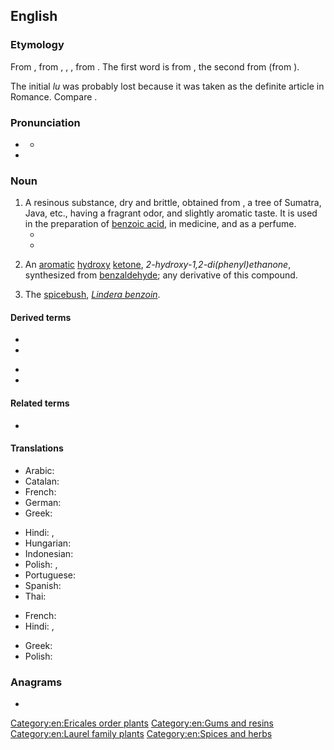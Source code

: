 ==English==
{{wikipedia}}

===Etymology===
From {{der|en|frm|benjoin}}, from {{der|en|es|benjuí}}, {{der|en|pt|beijoim}}, {{der|en|it|benzoi}}, from {{der|en|ar|لُبَان جَاوِيّ||Javanese frankincense}}. The first word is from {{der|en|sem-wes-pro|*laban-|t=white}}, the second from {{m|ar|جاوة|t=Java}} (from {{der|en|jv|ꦗꦮ}}).

The initial ''lu'' was probably lost because it was taken as the definite article in Romance. Compare {{m|en|oliban}}.
{{root|en|ar| ل ب ن}}

===Pronunciation===
* {{a|UK}} {{IPA|en|/ˈbɛnzəʊɪn/|/ˈbɛnzɔɪn/}}
** {{audio|en|LL-Q1860 (eng)-Vealhurl-benzoin.wav|Audio (UK)}}
* {{rhymes|en|ɛnzəʊɪn|ɛnzɔɪn|s1=3|s2=2}}

===Noun===
{{en-noun|~}}

# A resinous substance, dry and brittle, obtained from {{taxlink|Styrax benzoin|species|noshow=1}}, a tree of Sumatra, Java, etc., having a fragrant odor, and slightly aromatic taste. It is used in the preparation of [[benzoic acid]], in medicine, and as a perfume. {{defdate|from 16th c.}}
#* {{RQ:Bacon Sylva Sylvarum|passage=These following bodies do not draw: smaragd, achates, corneolus, pearl, jaspis, chalcedonius, alabaster, porphyry, coral, marble, touchstone, haematites, or bloodstone; smyris, ivory, bones, ebontree, cedar, cypress, pitch, softer rosin, camphire, galbanum, ammoniac, storax, '''benzoin''', loadstone, asphaltum.}}
#* {{quote-book|1=en|year=1936|author=Rollo Ahmed|title=The Black Art|publisher=Long|location=London|page=112|passage=Aromatics were used, too, especially in necromancy, and an old recipe of that sort comprises Musk, Myrrh, Frankincense, Red Storax, Mastick, Olibanum, Saffron, '''Benzoin''' and Labdanum.}}
# {{lb|en|organic compound}} An [[aromatic]] [[hydroxy]] [[ketone]], ''2-hydroxy-1,2-di(phenyl)ethanone'', synthesized from [[benzaldehyde]]; any derivative of this compound. {{defdate|from 19th c.}}
# The [[spicebush]], ''[[Lindera benzoin]]''. {{defdate|from 19th c.}}

====Derived terms====
{{der-top}}
* {{l|en|benjamin}}
* {{l|en|benzene}}
{{der-mid}}
* {{l|en|benzoic}}
* {{l|en|flowers of benzoin}}
{{der-bottom}}

====Related terms====
* {{l|en|benjamin}}

====Translations====
{{trans-top|resinous substance from tree}}
* Arabic: {{t|ar|لُبَان جَاوِيّ|m}}
* Catalan: {{t|ca|benjuí|m}}
* French: {{t+|fr|benjoin|m}}
* German: {{t+|de|Benzoe|f}}
* Greek: {{t+|el|βενζόη|f}}
{{trans-mid}}
* Hindi: {{t+|hi|गूगल|m}}, {{t+|hi|गुग्गुल|m}}
* Hungarian: {{t|hu|benzoe}}
* Indonesian: {{t+|id|kemenyan}}
* Polish: {{t|pl|będźwin|m}} {{qualifier|archaic}}, {{t|pl|benzoes|m}}
* Portuguese: {{t|pt|beijoim|m}}
* Spanish: {{t|es|benjuí|m}}
* Thai: {{t+|th|กำยาน}}
{{trans-bottom}}

{{trans-top|white crystalline substance}}
* French: {{t|fr|benzoïne|f}}
* Hindi: {{t+|hi|गूगल|m}}, {{t+|hi|गुग्गुल|m}}
{{trans-mid}}
* Greek: {{t+|el|βενζόη|f}}
* Polish: {{t|pl|benzoina|f}}
{{trans-bottom}}

{{trans-see|spicebush}}

===Anagrams===
* {{anagrams|en|a=beinnoz|Benzion}}

[[Category:en:Ericales order plants]]
[[Category:en:Gums and resins]]
[[Category:en:Laurel family plants]]
[[Category:en:Spices and herbs]]